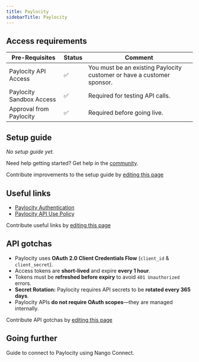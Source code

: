 ```yaml
---
title: Paylocity
sidebarTitle: Paylocity
---
```



<Overview />
<PreBuiltTooling />
<PreBuiltUseCases />

## Access requirements
| Pre-Requisites | Status | Comment |
| - | - | - |
| Paylocity API Access | ✅ | You must be an existing Paylocity customer or have a customer sponsor. |
| Paylocity Sandbox Access | ✅ | Required for testing API calls. |
| Approval from Paylocity | ✅ | Required before going live. |

## Setup guide

_No setup guide yet._

<Tip>Need help getting started? Get help in the [community](https://nango.dev/slack).</Tip>

<Note>Contribute improvements to the setup guide by [editing this page](https://github.com/nangohq/nango/tree/master/docs-v2/integrations/all/paylocity.mdx)</Note>

## Useful links

- [Paylocity Authentication](https://developer.paylocity.com/integrations/docs/getting-started)
- [Paylocity API Use Policy](https://www.paylocity.com/terms-and-conditions/)

<Note>Contribute useful links by [editing this page](https://github.com/nangohq/nango/tree/master/docs-v2/integrations/all/paylocity.mdx)</Note>

## API gotchas

- Paylocity uses **OAuth 2.0 Client Credentials Flow** (`client_id` & `client_secret`).
- Access tokens are **short-lived** and expire **every 1 hour**.
- Tokens must be **refreshed before expiry** to avoid `401 Unauthorized` errors.
- **Secret Rotation:** Paylocity requires API secrets to be **rotated every 365 days**.
- Paylocity APIs **do not require OAuth scopes**—they are managed internally.

<Note>Contribute API gotchas by [editing this page](https://github.com/nangohq/nango/tree/master/docs-v2/integrations/all/paylocity.mdx)</Note>

## Going further
<Card title="Connect to Paylocity" icon="link" href="/integrations/all/paylocity/connect" horizontal> Guide to connect to Paylocity using Nango Connect. </Card>